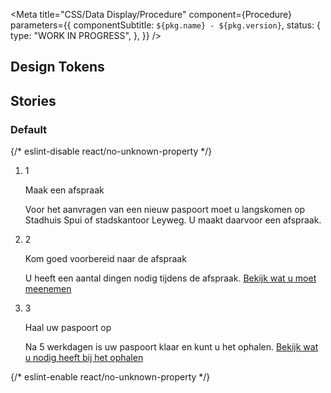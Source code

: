 
<Meta
  title="CSS/Data Display/Procedure"
  component={Procedure}
  parameters={{
    componentSubtitle: `${pkg.name} - ${pkg.version}`,
    status: {
      type: "WORK IN PROGRESS",
    },
  }}
/>

<Description markdown={readme} />

## Design Tokens

<DesignTokenDocBlock categoryName="Data Display" viewType="table" />

## Stories

### Default

<Canvas>
  {/* eslint-disable react/no-unknown-property */}
  <Story name="Default">
    <ol class="denhaag-process-steps denhaag-procedure">
      <li class="denhaag-process-steps__step denhaag-process-steps__step--current">
        <div class="denhaag-process-steps__step-header">
          <div class="denhaag-step-marker denhaag-step-marker--current">1</div>
          <p class="denhaag-process-steps__step-heading utrecht-heading-4">Maak een afspraak</p>
        </div>
        <div class="denhaag-process-steps__step-body">
          <div class="denhaag-step-marker__connector denhaag-step-marker__connector--current denhaag-step-marker__connector--main-to-nested"></div>
          <div class="denhaag-process-steps__step-meta">
            <p class="utrecht-paragraph">
              Voor het aanvragen van een nieuw paspoort moet u langskomen op Stadhuis Spui of stadskantoor Leyweg. U
              maakt daarvoor een afspraak.
            </p>
          </div>
        </div>
      </li>
      <li class="denhaag-process-steps__step denhaag-process-steps__step--current">
        <div class="denhaag-process-steps__step-header">
          <div class="denhaag-step-marker denhaag-step-marker--current">2</div>
          <p class="denhaag-process-steps__step-heading utrecht-heading-4">Kom goed voorbereid naar de afspraak</p>
        </div>
        <div class="denhaag-process-steps__step-body">
          <div class="denhaag-step-marker__connector denhaag-step-marker__connector--current denhaag-step-marker__connector--main-to-nested"></div>
          <div class="denhaag-process-steps__step-meta">
            <p class="utrecht-paragraph">
              U heeft een aantal dingen nodig tijdens de afspraak.
              <a href="#example-link" class="denhaag-link">
                <span class="denhaag-link__label">Bekijk wat u moet meenemen</span>
              </a>
            </p>
          </div>
        </div>
      </li>
      <li class="denhaag-process-steps__step denhaag-process-steps__step--current">
        <div class="denhaag-process-steps__step-header">
          <div class="denhaag-step-marker denhaag-step-marker--current">3</div>
          <p class="denhaag-process-steps__step-heading utrecht-heading-4">Haal uw paspoort op</p>
        </div>
        <div class="denhaag-process-steps__step-body">
          <div class="denhaag-step-marker__connector denhaag-step-marker__connector--current denhaag-step-marker__connector--main-to-nested"></div>
          <div class="denhaag-process-steps__step-meta">
            <p class="utrecht-paragraph">
              Na 5 werkdagen is uw paspoort klaar en kunt u het ophalen.
              <a href="#example-link" class="denhaag-link">
                <span class="denhaag-link__label">Bekijk wat u nodig heeft bij het ophalen</span>
              </a>
            </p>
          </div>
        </div>
      </li>
    </ol>
  </Story>
  {/* eslint-enable react/no-unknown-property */}
</Canvas>
